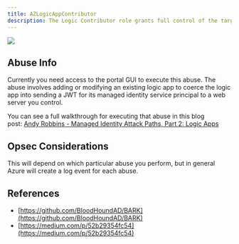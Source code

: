---
title: AZLogicAppContributor
description: The Logic Contributor role grants full control of the target Logic App. This includes the ability to execute arbitrary commands on the Logic App.
---

<img src="/assets/enterprise-AND-community-edition-pill-tag.svg"/> 

## Abuse Info

Currently you need access to the portal GUI to execute this abuse. The abuse involves adding or modifying an existing logic app to coerce the logic app into sending a JWT for its managed identity service principal to a web server you control.

You can see a full walkthrough for executing that abuse in this blog post: [Andy Robbins - Managed Identity Attack Paths, Part 2: Logic Apps](https://medium.com/p/52b29354fc54)

## Opsec Considerations
This will depend on which particular abuse you perform, but in general Azure will create a log event for each abuse.

## References

* [https://github.com/BloodHoundAD/BARK](https://github.com/BloodHoundAD/BARK)
* [https://medium.com/p/52b29354fc54](https://medium.com/p/52b29354fc54)
